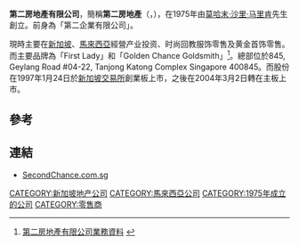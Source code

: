 '''第二房地產有限公司'''，簡稱'''第二房地產'''（'''{{lang-en|Second Chance Properties Limited}}'''，{{sgx|528}}），在1975年由[[莫哈末·沙里·马里肯|莫哈末·沙里·马里肯]]先生創立。前身為「第二企業有限公司」。

現時主要在[[新加坡|新加坡]]、[[馬來西亞|馬來西亞]]經營产业投资、时尚回教服饰零售及黄金首饰零售。而主要品牌為「First Lady」和「Golden Chance Goldsmith」<ref>[http://www.secondchance.com.sg/secondcvd/OurBusinesses/tabid/67/Default.aspx 第二房地產有限公司業務資料] {{webarchive|url=https://web.archive.org/web/20120415114548/http://www.secondchance.com.sg/secondcvd/OurBusinesses/tabid/67/Default.aspx |date=2012-04-15 }}</ref>。總部位於845, Geylang Road #04-22, Tanjong Katong Complex Singapore 400845。而股份在1997年1月24日於[[新加坡交易所|新加坡交易所]]創業板上市，之後在2004年3月2日轉在主板上市。

==參考==
{{REFLIST}}

==連結==
*[https://web.archive.org/web/20120501220504/http://www.secondchance.com.sg/ SecondChance.com.sg]

[[CATEGORY:新加坡地产公司|CATEGORY:新加坡地产公司]]
[[CATEGORY:馬來西亞公司|CATEGORY:馬來西亞公司]]
[[CATEGORY:1975年成立的公司|CATEGORY:1975年成立的公司]]
[[CATEGORY:零售商|CATEGORY:零售商]]